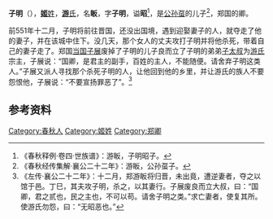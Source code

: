 {{Infobox 先秦人物
|名称= 子明
|图像=
|图说=
|姓=[[姬姓|姬]]
|氏=[[游氏|游]]
|名=眅
|字=子明
|别名=
|别字=
|谥号=昭
|时代=春秋时期
|国家=
|身份=郑卿
|出生=
|逝世=前551年
|在位=
|父=[[子蟜_(郑国)|子蟜]] 
|母=
|正妻=
|妾=
|子女=良
|太子=
}}
'''子明'''（{{bd|？||前551年||}}），[[姬姓|'''姬'''姓]]，[[游氏|'''游'''氏]]，名'''眅'''，字'''子明'''，谥'''昭'''<ref>《春秋释例·卷四·世族谱》：游眅，子明昭子。</ref>，是[[公孙虿|公孙虿]]的儿子<ref>《春秋经传集解·襄公二十二年》：游眅，公孙虿子。</ref>，郑国的卿。

前551年十二月，子明将前往晋国，还没出国境，遇到迎娶妻子的人，就夺走了他的妻子，并在该城中住下。没几天，那个女人的丈夫攻打子明并将他杀死，带着自己的妻子走了。郑国[[当国|当国]][[子展|子展]]废掉了子明的儿子良而立了子明的弟弟[[子太叔|子太叔]]为[[游氏|游氏]]宗主，子展说：“国卿，是君主的副手，百姓的主人，不能随便。请舍弃子明这类人。”子展又派人寻找那个杀死子明的人，让他回到他的乡里，并让游氏的族人不要怨恨他，子展说：“不要宣扬罪恶了”。<ref>《左传·襄公二十二年》：十二月，郑游眅将归晋，未出竟，遭逆妻者，夺之以馆于邑。丁巳，其夫攻子明，杀之，以其妻行。子展废良而立大叔，曰：“国卿，君之贰也，民之主也，不可以苟。请舍子明之类。”求亡妻者，使复其所。使游氏勿怨，曰：“无昭恶也。”</ref>

== 参考资料 ==
{{reflist}}

{{start box}}
{{s-before|父[[公孙虿|公孙虿]]}}
{{s-title|[[郑国|郑国]][[游氏|游氏]]宗主|？-前551年}}
{{s-after|弟[[子太叔|子太叔]]}}
{{end box}}

[[Category:春秋人|Category:春秋人]]
[[Category:姬姓|Category:姬姓]]
[[Category:郑卿|Category:郑卿]]